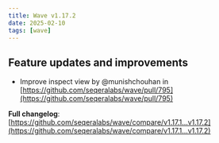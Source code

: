 ```yaml
---
title: Wave v1.17.2
date: 2025-02-10
tags: [wave]
---
```


## Feature updates and improvements

* Improve inspect view by @munishchouhan in [https://github.com/seqeralabs/wave/pull/795](https://github.com/seqeralabs/wave/pull/795)

**Full changelog**: [https://github.com/seqeralabs/wave/compare/v1.17.1...v1.17.2](https://github.com/seqeralabs/wave/compare/v1.17.1...v1.17.2)

